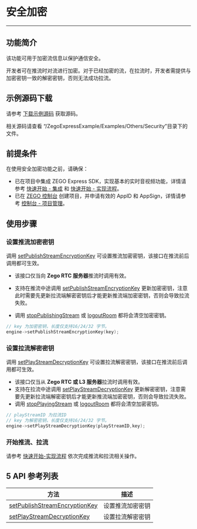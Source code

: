 # 安全加密

- - -

## 功能简介

该功能可用于加密流信息以保护通信安全。

开发者可在推流时对流进行加密。对于已经加密的流，在拉流时，开发者需提供与加密密钥一致的解密密钥，否则无法成功拉流。

## 示例源码下载

请参考 [下载示例源码](/real-time-video-macos-cpp/integration/download-demo) 获取源码。

相关源码请查看 “/ZegoExpressExample/Examples/Others/Security”目录下的文件。

## 前提条件

在使用安全加密功能之前，请确保：

- 已在项目中集成 ZEGO Express SDK，实现基本的实时音视频功能，详情请参考  [快速开始 - 集成](/real-time-video-macos-cpp/integration/sdk-integration) 和  [快速开始 - 实现流程](/real-time-video-macos-cpp/integration/solution-implementation)。
- 已在 [ZEGO 控制台](https://console.zego.im) 创建项目，并申请有效的 AppID 和 AppSign，详情请参考 [控制台 - 项目管理](/console-old/guide-doc)。

## 使用步骤

### 设置推流加密密钥

调用 [setPublishStreamEncryptionKey](@setPublishStreamEncryptionKey) 可设置推流加密密钥，该接口在推流前后调用都可生效。

<Warning title="注意">


- 该接口仅当向 **Zego RTC 服务器**推流时调用有效。

- 支持在推流中途调用 [setPublishStreamEncryptionKey](@setPublishStreamEncryptionKey) 更新加密密钥，注意此时需要先更新拉流端解密密钥后才能更新推流端加密密钥，否则会导致拉流失败。
- 调用 [stopPublishingStream](@stopPublishingStream) 或 [logoutRoom](@logoutRoom) 都将会清空加密密钥。


</Warning>



```Cpp
// key 为加密密钥，长度仅支持16/24/32 字节。
engine->setPublishStreamEncryptionKey(key);
```

### 设置拉流解密密钥

调用 [setPlayStreamDecryptionKey](@setPlayStreamDecryptionKey) 可设置拉流解密密钥，该接口在推流前后调用都可生效。

<Warning title="注意">


- 该接口仅当从 **Zego RTC 或 L3 服务器**拉流时调用有效。
- 支持在拉流中途调用 [setPlayStreamDecryptionKey](@setPlayStreamDecryptionKey) 更新解密密钥，注意需要先更新拉流端解密密钥后才能更新推流端加密密钥，否则会导致拉流失败。
- 调用 [stopPlayingStream](@stopPlayingStream) 或 [logoutRoom](@logoutRoom) 都将会清空加密密钥。


</Warning>



```Cpp
// playStreamID 为拉流ID
// key 为解密密钥，长度仅支持16/24/32 字节。
engine->setPlayStreamDecryptionKey(playStreamID,key);
```

### 开始推流、拉流

请参考 [快速开始-实现流程](/real-time-video-macos-cpp/integration/solution-implementation) 依次完成推流和拉流相关操作。


## 5 API 参考列表

| 方法 | 描述 |
|-------|--------|
| [setPublishStreamEncryptionKey](@setPublishStreamEncryptionKey) | 设置推流加密密钥 |
| [setPlayStreamDecryptionKey](@setPlayStreamDecryptionKey) |设置拉流解密密钥|
